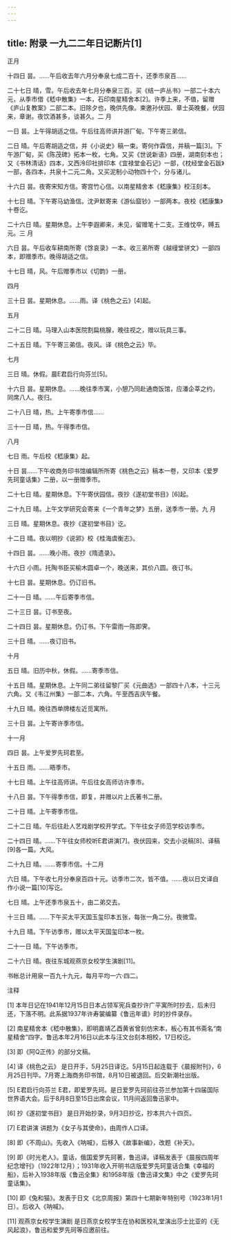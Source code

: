 ```yaml
---
---
---
```

title: 附录 一九二二年日记断片[1]
---




正月

十四日 昙。……午后收去年六月分奉泉七成二百十，还季巿泉百……

二十七日 晴，雪。午后收去年七月分奉泉三百。买《结一庐丛书》一部二十本六元，从季巿借《嵇中散集》一本，石印南星精舍本[2]。许季上来，不值，留赠《庐山复教案》二部二本。旧除夕也，晚供先像。柬邀孙伏园、章士英晚餐，伏园来，章谢。夜饮酒甚多，谈甚久。二 月

一日 昙。上午得胡适之信。午后往高师讲并游厂甸。下午寄三弟信。

二日 晴。午后寄胡适之信，并《小说史》稿一束。寄何作霖信，并稿一篇[3]。下午游厂甸，买《陈茂碑》拓本一枚，七角。又买《世说新语》四册，湖南刻本也；又《书林清话》四本，又西泠印社排印本《宜禄堂金石记》一部，《枕经堂金石跋》一部，各四本，共泉十二元二角。又买泥制小动物四十个，分与诸儿。

十六日 昙。夜寄宋知方信。寄宫竹心信。以南星精舍本《嵇康集》校汪刻本。

十七日 晴。下午寄马幼渔信。沈尹默寄来《游仙窟钞》一部两本。夜校《嵇康集》十卷讫。

二十六日 晴。星期休息。上午李遐卿来，未见，留赠笔十二支。王维忱卒，赙五元。三 月

六日 昙。午后收车耕南所寄《馀哀录》一本。收三弟所寄《越缦堂骈文》一部四本，即赠季巿。晚得胡适之信。

十七日 晴，风。午后赠季巿以《切韵》一册。

四月

三十日 昙。星期休息。……雨。译《桃色之云》[4]起。

五月

二十二日 晴。马理入山本医院割扁桃腺，晚往视之，赠以玩具三事。

二十五日 晴。下午寄三弟信。夜风。译《桃色之云》毕。

七月

三日 晴。休假。晨E君启行向芬兰[5]。

十六日 昙。星期休息。……晚往季巿寓，小憩乃同赴通商饭馆，应潘企莘之约，同席八人。夜归。

二十八日 晴，热。上午寄季巿信……

三十一日 晴，热。午得季巿信。

八月

七日 雨。午后校《嵇康集》起。

十日 昙……下午收商务印书馆编辑所所寄《桃色之云》稿本一卷，又印本《爱罗先珂童话集》二册，以一册赠季巿。

二十七日 晴。星期休息。下午寄伏园信。夜抄《遂初堂书目》[6]起。

二十九日 晴。上午文学研究会寄来《一个青年之梦》五册，送季巿一册。九 月

三日 晴。星期休息。夜抄《遂初堂书目》讫。

十二日 晴。夜以明抄《说郛》校《桂海虞衡志》。

十四日 昙。……晚小雨。夜抄《隋遗录》。

十六日 小雨。托陶书臣买榆木圆卓一个，晚送来，其价八圆。夜订书。

十七日 昙。星期休息。仍订旧书。

二十一日 晴。……午后寄季巿信。

二十三日 昙。订书至夜。

二十四日 昙。星期休息。仍订书。下午雷雨一陈即霁。

三十日 晴。……夜订旧书。

十月

五日 晴。旧历中秋，休假。……寄季巿信。

十五日 晴。星期休息。上午同二弟往留黎厂买《元曲选》一部四十八本，十三元六角。又《韦江州集》一部二本，六角。午至西吉庆午餐。

十九日 晴。晚往西单牌楼左近觅寓所。

三十日 昙。上午寄许季巿信。

十一月

四日 昙。上午爱罗先珂君至。

十五日 雨。……晤季巿。

十七日 晴。上午往高师讲。午后往女高师访许季巿。

十八日 昙。下午得季巿信，即复，并赠以片上氏著书二册。

二十日 晴。上午寄季巿信。

二十二日 晴。午后往赴人艺戏剧学校开学式。下午往女子师范学校访季巿。

二十四日 晴。……下午往女师校听E君讲演[7]。夜伏园来，交去小说稿[8]、译稿[9]各一篇。大风。

二十九日 晴。……寄季巿信。十二月

六日 晴。下午收七月分奉泉百四十元。访季巿二次，皆不值。……夜以日文译自作小说一篇[10]写讫。

七日 晴。上午还季巿泉五十，由二弟交去。

十三日 晴。……下午买太平天国玉玺印本五张，每张一角二分。夜微雪。

十九日 晴。下午访季巿，赠以太平天国玺印本一枚。

二十一日 晴。下午访季巿。

二十六日 晴。夜往东城观燕京女校学生演剧[11]。

书帐总计用泉一百九十九元，每月平均一六·四二。



注释



[1] 本年日记在1941年12月15日日本占领军宪兵查抄许广平寓所时抄去，后未归还，下落不明。此系据1937年许寿裳编纂《鲁迅年谱》时的抄件录存。

[2] 南星精舍本《嵇中散集》，即明嘉靖乙酉黄省曾刻仿宋本，板心有其书斋名“南星精舍”四字。鲁迅本年2月16日以此本与汪文台刻本相校，17日校讫。

[3] 即《阿Q正传》的部分文稿。

[4] 译《桃色之云》 是日开手，5月25日译讫。5月15日起连载于《晨报附刊》，6月25日刊毕。7月寄上海商务印书馆，8月10日被退回。后交新潮社出版。

[5] E君启行向芬兰 E君，即爱罗先珂。是日爱罗先珂前往芬兰参加第十四届国际世界语大会。后于8月8日至15日出席会议，11月间返回鲁迅家中。

[6] 抄《遂初堂书目》 是日开始抄录，9月3日抄讫，抄本共六十四页。

[7] E君讲演 讲题为《女子与其使命》，由周作人口译。

[8] 即《不周山》。先收入《呐喊》，后移入《故事新编》，改题《补天》。

[9] 即《时光老人》。童话，俄国爱罗先珂著，鲁迅译。译稿发表于《晨报四周年纪念增刊》（1922年12月）；1931年收入开明书店版爱罗先珂童话合集《幸福的船》，后补入1938年版《鲁迅全集》和1958年版《鲁迅译文集》中之《爱罗先珂童话集》。

[10] 即《兔和猫》。发表于日文《北京周报》第四十七期新年特别号（1923年1月1日）。后收入《呐喊》。

[11] 观燕京女校学生演剧 是日燕京女校学生在协和医校礼堂演出莎士比亚的《无风起浪》，鲁迅和爱罗先珂等应邀前往。